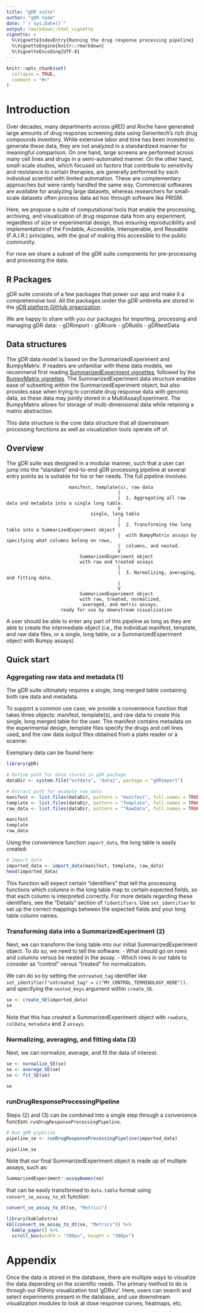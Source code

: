 ```yaml
---
title: "gDR suite"
author: "gDR team"
date: "`r Sys.Date()`"
output: rmarkdown::html_vignette
vignette: >
  %\VignetteIndexEntry{Running the drug response processing pipeline}
  %\VignetteEngine{knitr::rmarkdown}
  %\VignetteEncoding{UTF-8}
---
```


```r
knitr::opts_chunk$set(
  collapse = TRUE,
  comment = "#>"
)
```

# Introduction {#intro}

Over decades, many departments across gRED and Roche have generated large amounts of drug response screening data using Genentech's rich drug compounds inventory. While extensive labor and time has been invested to generate these data, they are not analyzed in a standardized manner for meaningful comparison. On one hand, large screens are performed across many cell lines and drugs in a semi-automated manner. On the other hand, small-scale studies, which focused on factors that contribute to sensitivity and resistance to certain therapies, are generally performed by each individual scientist with limited automation. These are complementary approaches but were rarely handled the same way. Commercial softwares are available for analyzing large datasets, whereas researchers for small-scale datasets often process data ad hoc through software like PRISM.

Here, we propose a suite of computational tools that enable the processing, archiving, and visualization of drug response data from any experiment, regardless of size or experimental design, thus ensuring reproducibility and implementation of the Findable, Accessible, Interoperable, and Reusable (F.A.I.R.) principles, with the goal of making this accessible to the public community.

For now we share a subset of the gDR suite components for pre-processing and processing the data.

## R Packages {#rpackages}

gDR suite consists of a few packages that power our app and make it a comprehensive tool.
All the packages under the gDR umbrella are stored in the [gDR platform GitHub organization](https://github.roche.com/gdrplatform/).

We are happy to share with you our packages for importing, processing and managing gDR data:
- gDRimport
- gDRcore
- gDRutils
- gDRtestData

## Data structures 
The gDR data model is based on the SummarizedExperiment and BumpyMatrix. If readers are unfamiliar with these data models, we recommend first reading [SummarizedExperiment vignettes](https://bioconductor.org/packages/release/bioc/vignettes/SummarizedExperiment/inst/doc/SummarizedExperiment.html), followed by the [BumpyMatrix vignettes](https://www.bioconductor.org/packages/devel/bioc/vignettes/BumpyMatrix/inst/doc/BumpyMatrix.html). The SummarizedExperiment data structure enables ease of subsetting within the SummarizedExperiment object, but also provides ease when trying to correlate drug response data with genomic data, as these data may jointly stored in a MultiAssayExperiment. The BumpyMatrix allows for storage of multi-dimensional data while retaining a matrix abstraction.

This data structure is the core data structure that all downstream processing functions as well as visualization tools operate off of.

## Overview
The gDR suite was designed in a modular manner, such that a user can jump into the "standard" end-to-end gDR processing pipeline at several entry points as is suitable for his or her needs. The full pipeline involves:

              
                           manifest, template(s), raw data
                                             |
                                             |  1. Aggregating all raw data and metadata into a single long table.
                                             V
                                   single, long table
                                             |
                                             |  2. Transforming the long table into a SummarizedExperiment object 
                                             |  with BumpyMatrix assays by specifying what columns belong on rows, 
                                             |  columns, and nested.
                                             V
                               SummarizedExperiment object
                               with raw and treated assays
                                             |
                                             |  3. Normalizing, averaging, and fitting data.
                                             |
                                             V
                               SummarizedExperiment object
                               with raw, treated, normalized,
                                averaged, and metric assays, 
                        ready for use by downstream visualization
 
A user should be able to enter any part of this pipeline as long as they are able to create the intermediate object
(i.e., the individual manifest, template, and raw data files, or a single, long table, or a SummarizedExperiment object with Bumpy assays).

## Quick start

### Aggregating raw data and metadata (1)

The gDR suite ultimately requires a single, long merged table containing both raw data and metadata.

To support a common use case, we provide a convenience function that takes three objects: manifest, template(s), and raw data to create this single, long merged table for the user. The manifest contains metadata on the experimental design, template files specify the drugs and cell lines used, and the raw data output files obtained from a plate reader or a scanner.

Exemplary data can be found here:

```r
library(gDR)

# Define path for data stored in gDR package
dataDir <- system.file("extdata", "data1", package = "gDRimport")

# Extract path for example raw_data
manifest <- list.files(dataDir, pattern = "manifest", full.names = TRUE)
template <- list.files(dataDir, pattern = "Template", full.names = TRUE)
raw_data <- list.files(dataDir, pattern = "^RawData", full.names = TRUE)

manifest
template
raw_data
```

Using the convenience function `import_data`, the long table is easily created: 

```r
# Import data
imported_data <- import_data(manifest, template, raw_data)
head(imported_data)
```

This function will expect certain "identifiers" that tell the processing functions which columns in the long table map to certain expected fields, so that each column is interpreted correctly. For more details regarding these identifiers, see the "Details" section of `?identifiers`. Use `set_identifier` to set up the correct mappings between the expected fields and your long table column names.

### Transforming data into a SummarizedExperiment (2)
Next, we can transform the long table into our initial SummarizedExperiment object.
To do so, we need to tell the software:
- What should go on rows and columns versus be nested in the assay.
- Which rows in our table to consider as "control" versus "treated" for normalization.

We can do so by setting the `untreated_tag` identifier like `set_identifier("untreated_tag" = c("MY_CONTROL_TERMINOLOGY_HERE"))`.
and specifying the `nested_keys` argument within `create_SE`.

```r
se <- create_SE(imported_data)
se
```
Note that this has created a SummarizedExperiment object with `rowData`, `colData`, `metadata` and 2 `assays`.


### Normalizing, averaging, and fitting data (3)
Next, we can normalize, average, and fit the data of interest. 
```r
se <- normalize_SE(se)
se <- average_SE(se)
se <- fit_SE(se)
```
```r
se
```

### runDrugResponseProcessingPipeline
Steps (2) and (3) can be combined into a single step through a convenience function: `runDrugResponseProcessingPipeline`.

```r
# Run gDR pipeline
pipeline_se <- runDrugResponseProcessingPipeline(imported_data)
```
```r
pipeline_se
```

Note that our final SummarizedExperiment object is made up of multiple assays, such as:

```r
SummarizedExperiment::assayNames(se)
```

that can be easily transformed to `data.table` format using `convert_se_assay_to_dt` function:

```r
convert_se_assay_to_dt(se, "Metrics")
```

```r
library(kableExtra)
kbl(convert_se_assay_to_dt(se, "Metrics")) %>%
  kable_paper() %>%
  scroll_box(width = "700px", height = "300px")
```

# Appendix
Once the data is stored in the database, there are multiple ways to visualize the data depending on the scientific needs. The primary method to do is through our RShiny visualization tool 'gDRviz'. Here, users can search and select experiments present in the database, and use downstream visualization modules to look at dose response curves, heatmaps, etc.
